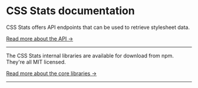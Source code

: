 # CSS Stats documentation

CSS Stats offers API endpoints that can be used to retrieve stylesheet data.

[Read more about the API &rarr;](/docs/api/)

---

The CSS Stats internal libraries are available for download from npm. They're
all MIT licensed.

[Read more about the core libraries &rarr;](/docs/pkg/)

---
